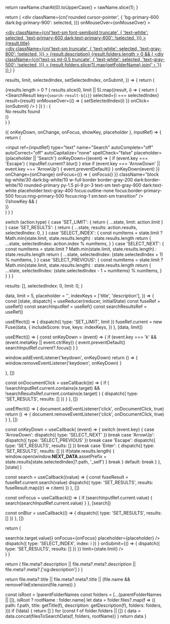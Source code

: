
  return rawName.charAt(0).toUpperCase() + rawName.slice(1);
}

  return (
    <div
      className={cn('rounded cursor-pointer', {
        'bg-primary-600 dark:bg-primary-900': selected,
      })}
      onMouseOver={onMouseOver}
    >
      <a className="block m-3" href={result.path} onClick={onClick}>
        <div className="flex flex-col gap-0.5">
          <div
            className={cn('text-sm font-semibold truncate', {
              'text-white': selected,
              'text-primary-600 dark:text-primary-600': !selected,
            })}
          >
            {result.title}
          </div>
          <div
            className={cn('text-sm truncate', {
              'text-white': selected,
              'text-gray-800': !selected,
            })}
          >
            {result.description}
          </div>
          {result.folders.length > 0 && (
            <div
              className={cn('text-xs mt-0.5 truncate', {
                'text-white': selected,
                'text-gray-500': !selected,
              })}
            >
              {result.folders.slice(1).map(getFolderName).join(' › ')}
            </div>
          )}
        </div>
      </a>
    </div>
  )
}

  results,
  limit,
  selectedIndex,
  setSelectedIndex,
  onSubmit,
}) => {
  return (
    <div className="flex flex-col p-3 bg-white dark:bg-gray-800 rounded-primary border border-gray-200 dark:border-white/10 antialiased">
      {results.length > 0 ? (
        results.slice(0, limit || 5).map((result, i) => {
          return (
            <SearchResult
              key={`search-result-${i}`}
              selected={i === selectedIndex}
              result={result}
              onMouseOver={() => {
                setSelectedIndex(i)
              }}
              onClick={onSubmit}
            />
          )
        })
      ) : (
        <div className="text-sm">
          No results found
        </div>
      )}
    </div>
  )
}

  ({ onKeyDown, onChange, onFocus, showKey, placeholder }, inputRef) => {
    return (
      <div className="relative antialiased">
        <div className="absolute inset-y-0 left-0 flex items-center pl-3">
          <SearchIcon className="w-4 h-4 text-gray-500 dark:text-white/50" />
        </div>
        <input
          ref={inputRef}
          type="text"
          name="Search"
          autoComplete="off"
          autoCorrect="off"
          autoCapitalize="none"
          spellCheck="false"
          placeholder={placeholder || 'Search'}
          onKeyDown={(event) => {
            if (event.key === 'Escape') {
              inputRef.current?.blur()
            } else if (event.key === 'ArrowDown' || event.key === 'ArrowUp') {
              event.preventDefault()
            }
            onKeyDown(event)
          }}
          onChange={onChange}
          onFocus={() => {
            onFocus()
          }}
          className="block bg-white/30 dark:bg-white/10  w-full border border-gray-200 dark:border-white/10 rounded-primary py-1.5 pl-9 pr-3 text-sm text-gray-900 dark:text-white placeholder:text-gray-400 focus:outline-none focus:border-primary-500 focus:ring-primary-500 focus:ring-1 sm:text-sm transition"
        />
        {!showKey && (
          <div className="absolute inset-y-0 right-0 flex items-center pr-3">
            <Keys plain cmd char="K" />
          </div>
        )}
      </div>
    )
  }
)

  switch (action.type) {
    case 'SET_LIMIT': {
      return { ...state, limit: action.limit }
    }
    case 'SET_RESULTS': {
      return {
        ...state,
        results: action.results,
        selectedIndex: 0,
      }
    }
    case 'SELECT_INDEX': {
      const numItems = state.limit
        ? Math.min(state.limit, state.results.length)
        : state.results.length
      return {
        ...state,
        selectedIndex: action.index % numItems,
      }
    }
    case 'SELECT_NEXT': {
      const numItems = state.limit
        ? Math.min(state.limit, state.results.length)
        : state.results.length
      return {
        ...state,
        selectedIndex: (state.selectedIndex + 1) % numItems,
      }
    }
    case 'SELECT_PREVIOUS': {
      const numItems = state.limit
        ? Math.min(state.limit, state.results.length)
        : state.results.length
      return {
        ...state,
        selectedIndex: (state.selectedIndex - 1 + numItems) % numItems,
      }
    }
  }
}

  results: [],
  selectedIndex: 0,
  limit: 0,
}

  data,
  limit = 5,
  placeholder = '',
  indexKeys = ['title', 'description'],
}) => {
  const [state, dispatch] = useReducer(reducer, initialState)
  const fuseRef = useRef()
  const searchInputRef = useRef()
  const searchResultsRef = useRef()

useEffect(() => {
  dispatch({ type: 'SET_LIMIT', limit })
  fuseRef.current = new Fuse(data, {
    includeScore: true,
    keys: indexKeys,
  })
}, [data, limit])

useEffect(() => {
  const onKeyDown = (event) => {
    if (event.key === 'k' && (event.metaKey || event.ctrlKey)) {
      event.preventDefault()
      searchInputRef.current?.focus()
    }
  }

  window.addEventListener('keydown', onKeyDown)
  return () => {
    window.removeEventListener('keydown', onKeyDown)
  }

}, [])

const onDocumentClick = useCallback((e) => {
  if (
  !searchInputRef.current.contains(e.target) &&
  !searchResultsRef.current.contains(e.target)
  ) {
    dispatch({ type: 'SET_RESULTS', results: [] })
  }
}, [])

useEffect(() => {
  document.addEventListener('click', onDocumentClick, true)
  return () => {
    document.removeEventListener('click', onDocumentClick, true)
  }
}, [])

const onKeyDown = useCallback(
(event) => {
  switch (event.key) {
    case 'ArrowDown':
      dispatch({ type: 'SELECT_NEXT' })
      break
    case 'ArrowUp':
      dispatch({ type: 'SELECT_PREVIOUS' })
      break
    case 'Escape':
      dispatch({ type: 'SET_RESULTS', results: [] })
      break
    case 'Enter': {
      dispatch({ type: 'SET_RESULTS', results: [] })
      if(state.results.length) {
        window.open(window.__NEXT_DATA__.assetPrefix + state.results[state.selectedIndex]?.path, '\_self')
      }
      break
    }
    default:
      break
  }
},
[state]
)

const search = useCallback((value) => {
  const fuseResult = fuseRef.current.search(value)
  dispatch({ type: 'SET_RESULTS', results: fuseResult.map((r) => r.item) })
}, [])

const onFocus = useCallback(() => {
  if (searchInputRef.current.value) {
    search(searchInputRef.current.value)
  }
}, [search])

const onBlur = useCallback(() => {
  dispatch({ type: 'SET_RESULTS', results: [] })
}, [])

return (

<div className="flex flex-col">
  <SearchInput
  ref={searchInputRef}
  onKeyDown={onKeyDown}
  onChange={(e) => search(e.target.value)}
  onFocus={onFocus}
  placeholder={placeholder}
  />
  <div
  ref={searchResultsRef}
  className={cn('relative z-50', {
  'hidden': searchInputRef.current && searchInputRef.current.value.length === 0,  
  })} >
    <div className="z-50 sm:absolute left-0 right-[-320px] top-2">
      <SearchResults
      results={state.results}
      selectedIndex={state.selectedIndex}
      setSelectedIndex={(i) =>
      dispatch({ type: 'SELECT_INDEX', index: i })
      }
      onSubmit={() => {
      dispatch({ type: 'SET_RESULTS', results: [] })
      }}
      limit={state.limit}
      />
    </div>
  </div>
</div>
)
}

  return (
    file.meta?.description || file.meta?.meta?.description || file.meta?.meta?.['og:description']
  )
}

  return file.meta?.title || file.meta?.meta?.title || (file.name && removeFileExtension(file.name))
}

  const isRoot = !parentFolderNames
  const folders = [...(parentFolderNames || []), isRoot ? rootName : folder.name]
  let data = folder.files?.map(f => ({
    path: f.path,
    title: getTitle(f),
    description: getDescription(f),
    folders: folders,
  }))
  if (!data) {
    return []
  }
  for (const f of folder.folders || []) {
    data = data.concat(filesToSearchData(f, folders, rootName))
  }
  return data
}
